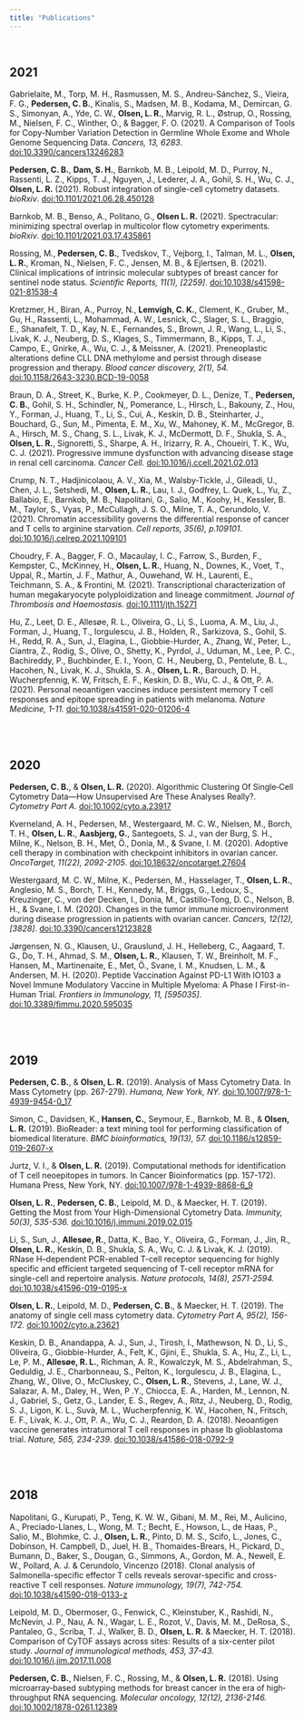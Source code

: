 ```yaml
---
title: "Publications"
---
```


<br>

## 2021
Gabrielaite, M., Torp, M. H., Rasmussen, M. S., Andreu-Sánchez, S., Vieira, F. G., **Pedersen, C. B.**, Kinalis, S., Madsen, M. B., Kodama, M., Demircan, G. S., Simonyan, A., Yde, C. W., **Olsen, L. R.**, Marvig, R. L., Østrup, O., Rossing, M., Nielsen, F. C., Winther, O., & Bagger, F. O. (2021). A Comparison of Tools for Copy-Number Variation Detection in Germline Whole Exome and Whole Genome Sequencing Data. *Cancers, 13, 6283*. [doi:10.3390/cancers13246283](https://doi.org/10.3390/cancers13246283)

**Pedersen, C. B.**, **Dam, S. H.**, Barnkob, M. B., Leipold, M. D., Purroy, N., Rassenti, L. Z., Kipps, T. J., Nguyen, J., Lederer, J. A., Gohil, S. H., Wu, C. J., **Olsen, L. R.** (2021). Robust integration of single-cell cytometry datasets. *bioRxiv*. [doi:10.1101/2021.06.28.450128](https://doi.org/10.1101/2021.06.28.450128)

Barnkob, M. B., Benso, A., Politano, G., **Olsen L. R.** (2021). Spectracular: minimizing spectral overlap in multicolor flow cytometry experiments. *bioRxiv*. [doi:10.1101/2021.03.17.435861](https://doi.org/10.1101/2021.03.17.435861)

Rossing, M., **Pedersen, C. B.**, Tvedskov, T., Vejborg, I., Talman, M. L., **Olsen, L. R.**, Kroman, N., Nielsen, F. C., Jensen, M. B., & Ejlertsen, B. (2021). Clinical implications of intrinsic molecular subtypes of breast cancer for sentinel node status. *Scientific Reports, 11(1), [2259]*. [doi:10.1038/s41598-021-81538-4](https://doi.org/10.1038/s41598-021-81538-4)

Kretzmer, H., Biran, A., Purroy, N., **Lemvigh, C. K.**, Clement, K., Gruber, M., Gu, H., Rassenti, L., Mohammad, A. W., Lesnick, C., Slager, S. L., Braggio, E., Shanafelt, T. D., Kay, N. E., Fernandes, S., Brown, J. R., Wang, L., Li, S., Livak, K. J., Neuberg, D. S., Klages, S., Timmermann, B., Kipps, T. J., Campo, E., Gnirke, A., Wu, C. J., & Meissner, A. (2021). Preneoplastic alterations define CLL DNA methylome and persist through disease progression and therapy. *Blood cancer discovery, 2(1), 54.* [doi:10.1158/2643-3230.BCD-19-0058](https://doi.org/10.1158/2643-3230.BCD-19-0058)

Braun, D. A., Street, K., Burke, K. P., Cookmeyer, D. L., Denize, T., **Pedersen, C. B.**, Gohil, S. H., Schindler, N,, Pomerance, L., Hirsch, L., Bakouny, Z., Hou, Y., Forman, J., Huang, T., Li, S., Cui, A., Keskin, D. B., Steinharter, J., Bouchard, G., Sun, M., Pimenta, E. M., Xu, W., Mahoney, K. M., McGregor, B. A., Hirsch, M. S., Chang, S. L., Livak, K. J., McDermott, D. F., Shukla, S. A., **Olsen, L. R.**, Signoretti, S., Sharpe, A. H., Irizarry, R. A., Choueiri, T. K., Wu, C. J. (2021). Progressive immune dysfunction with advancing disease stage in renal cell carcinoma. *Cancer Cell.* [doi:10.1016/j.ccell.2021.02.013](https://doi.org/10.1016/j.ccell.2021.02.013)

Crump, N. T., Hadjinicolaou, A. V., Xia, M., Walsby-Tickle, J., Gileadi, U., Chen, J. L., Setshedi, M., **Olsen, L. R.**, Lau, I. J., Godfrey, L. Quek, L., Yu, Z., Ballabio, E., Barnkob, M. B., Napolitani, G., Salio, M., Koohy, H., Kessler, B. M., Taylor, S., Vyas, P., McCullagh, J. S. O., Milne, T. A., Cerundolo, V. (2021). Chromatin accessibility governs the differential response of cancer and T cells to arginine starvation. *Cell reports, 35(6), p.109101*. [doi:10.1016/j.celrep.2021.109101](https://doi.org/10.1016/j.celrep.2021.109101)

Choudry, F. A., Bagger, F. O., Macaulay, I. C., Farrow, S., Burden, F., Kempster, C., McKinney, H., **Olsen, L. R.**, Huang, N., Downes, K., Voet, T., Uppal, R., Martin, J. F., Mathur, A., Ouwehand, W. H., Laurenti, E., Teichmann, S. A., & Frontini, M. (2021). Transcriptional characterization of human megakaryocyte polyploidization and lineage commitment. *Journal of Thrombosis and Haemostasis*. [doi:10.1111/jth.15271](https://doi.org/10.1111/jth.15271)

Hu, Z., Leet, D. E., Allesøe, R. L., Oliveira, G., Li, S., Luoma, A. M., Liu, J., Forman, J., Huang, T., Iorgulescu, J. B., Holden, R., Sarkizova, S., Gohil, S. H., Redd, R. A., Sun, J., Elagina, L., Giobbie-Hurder, A., Zhang, W., Peter, L., Ciantra, Z., Rodig, S., Olive, O., Shetty, K., Pyrdol, J., Uduman, M., Lee, P. C., Bachireddy, P., Buchbinder, E. I., Yoon, C. H., Neuberg, D., Pentelute, B. L., Hacohen, N., Livak, K. J., Shukla, S. A., **Olsen, L. R.**, Barouch, D. H.,  Wucherpfennig, K. W, Fritsch, E. F., Keskin, D. B., Wu, C. J., & Ott, P. A. (2021). Personal neoantigen vaccines induce persistent memory T cell responses and epitope spreading in patients with melanoma. *Nature Medicine, 1-11.* [doi:10.1038/s41591-020-01206-4](https://doi.org/10.1038/s41591-020-01206-4)

<br><br>


## 2020
**Pedersen, C. B.**, & **Olsen, L. R.** (2020). Algorithmic Clustering Of Single‐Cell Cytometry Data—How Unsupervised Are These Analyses Really?. *Cytometry Part A.* [doi:10.1002/cyto.a.23917](https://doi.org/10.1002/cyto.a.23917)

Kverneland, A. H., Pedersen, M., Westergaard, M. C. W., Nielsen, M., Borch, T. H., **Olsen, L. R.**, **Aasbjerg, G.**, Santegoets, S. J., van der Burg, S. H., Milne, K., Nelson, B. H., Met, Ö., Donia, M., & Svane, I. M. (2020). Adoptive cell therapy in combination with checkpoint inhibitors in ovarian cancer. *OncoTarget, 11(22), 2092-2105*. [doi:10.18632/oncotarget.27604](https://doi.org/10.18632/oncotarget.27604)

Westergaard, M. C. W., Milne, K., Pedersen, M., Hasselager, T., **Olsen, L. R.**, Anglesio, M. S., Borch, T. H., Kennedy, M., Briggs, G., Ledoux, S., Kreuzinger, C., von der Decken, I., Donia, M., Castillo-Tong, D. C., Nelson, B. H., & Svane, I. M. (2020). Changes in the tumor immune microenvironment during disease progression in patients with ovarian cancer. *Cancers, 12(12), [3828]*. [doi:10.3390/cancers12123828](https://doi.org/10.3390/cancers12123828)

Jørgensen, N. G., Klausen, U., Grauslund, J. H., Helleberg, C., Aagaard, T. G., Do, T. H., Ahmad, S. M., **Olsen, L. R.**, Klausen, T. W., Breinholt, M. F., Hansen, M., Martinenaite, E., Met, Ö., Svane, I. M., Knudsen, L. M., & Andersen, M. H. (2020). Peptide Vaccination Against PD-L1 With IO103 a Novel Immune Modulatory Vaccine in Multiple Myeloma: A Phase I First-in-Human Trial. *Frontiers in Immunology, 11, [595035]*. [doi:10.3389/fimmu.2020.595035](https://doi.org/10.3389/fimmu.2020.595035)

<br><br>



## 2019
**Pedersen, C. B.**, & **Olsen, L. R.** (2019). Analysis of Mass Cytometry Data. In Mass Cytometry (pp. 267-279). *Humana, New York, NY.* [doi:10.1007/978-1-4939-9454-0_17](https://doi.org/10.1007/978-1-4939-9454-0_17)

Simon, C., Davidsen, K., **Hansen, C.**, Seymour, E., Barnkob, M. B., & **Olsen, L. R.** (2019). BioReader: a text mining tool for performing classification of biomedical literature. *BMC bioinformatics, 19(13), 57.* [doi:10.1186/s12859-019-2607-x](https://doi.org/10.1186/s12859-019-2607-x)

Jurtz, V. I., & **Olsen, L. R.** (2019). Computational methods for identification of T cell neoepitopes in tumors. In Cancer Bioinformatics (pp. 157-172). Humana Press, New York, NY. [doi:10.1007/978-1-4939-8868-6_9](https://doi.org/10.1007/978-1-4939-8868-6_9)

**Olsen, L. R.**, **Pedersen, C. B.**, Leipold, M. D., & Maecker, H. T. (2019). Getting the Most from Your High-Dimensional Cytometry Data. *Immunity, 50(3), 535-536.* [doi:10.1016/j.immuni.2019.02.015](https://doi.org/10.1016/j.immuni.2019.02.015)

Li, S., Sun, J., **Allesøe, R.**, Datta, K., Bao, Y., Oliveira, G., Forman, J., Jin, R., **Olsen, L. R.**, Keskin, D. B., Shukla, S. A., Wu, C. J. & Livak, K. J. (2019). RNase H–dependent PCR-enabled T-cell receptor sequencing for highly specific and efficient targeted sequencing of T-cell receptor mRNA for single-cell and repertoire analysis. *Nature protocols, 14(8), 2571-2594.* [doi:10.1038/s41596-019-0195-x](https://doi.org/10.1038/s41596-019-0195-x)

**Olsen, L. R.**, Leipold, M. D., **Pedersen, C. B.**, & Maecker, H. T. (2019). The anatomy of single cell mass cytometry data. *Cytometry Part A, 95(2), 156-172.* [doi:10.1002/cyto.a.23621](https://doi.org/10.1002/cyto.a.23621)

Keskin, D. B., Anandappa, A. J., Sun, J., Tirosh, I., Mathewson, N. D., Li, S., Oliveira, G., Giobbie-Hurder, A., Felt, K., Gjini, E., Shukla, S. A., Hu, Z., Li, L., Le, P. M., **Allesøe, R. L.**, Richman, A. R., Kowalczyk, M. S., Abdelrahman, S., Geduldig, J. E., Charbonneau, S., Pelton, K., Iorgulescu, J. B., Elagina, L., Zhang, W., Olive, O., McCluskey, C., **Olsen, L. R.**, Stevens, J., Lane, W. J., Salazar, A. M., Daley, H., Wen, P .Y., Chiocca, E. A., Harden, M., Lennon, N. J., Gabriel, S., Getz, G., Lander, E. S., Regev, A., Ritz, J., Neuberg, D., Rodig, S. J., Ligon, K. L., Suvà, M. L., Wucherpfennig, K. W., Hacohen, N., Fritsch, E. F., Livak, K. J., Ott, P. A., Wu, C. J., Reardon, D. A. (2018). Neoantigen vaccine generates intratumoral T cell responses in phase Ib glioblastoma trial. *Nature, 565, 234-239*. [doi:10.1038/s41586-018-0792-9](https://doi.org/10.1038/s41586-018-0792-9)

<br><br>



## 2018
Napolitani, G., Kurupati, P., Teng, K. W. W., Gibani, M. M., Rei, M., Aulicino, A., Preciado-Llanes, L., Wong, M. T.; Becht, E., Howson, L., de Haas, P., Salio, M., Blohmke, C. J., **Olsen, L. R.**, Pinto, D. M. S., Scifo, L., Jones, C., Dobinson, H. Campbell, D., Juel, H. B., Thomaides-Brears, H., Pickard, D., Bumann, D., Baker, S., Dougan, G., Simmons, A., Gordon, M. A., Newell, E. W., Pollard, A. J. & Cerundolo, Vincenzo (2018). Clonal analysis of Salmonella-specific effector T cells reveals serovar-specific and cross-reactive T cell responses. *Nature immunology, 19(7), 742-754.* [doi:10.1038/s41590-018-0133-z](https://doi.org/10.1038/s41590-018-0133-z)

Leipold, M. D., Obermoser, G., Fenwick, C., Kleinstuber, K., Rashidi, N., McNevin, J. P., Nau, A. N., Wagar, L. E., Rozot, V., Davis, M. M., DeRosa, S., Pantaleo, G., Scriba, T. J., Walker, B. D., **Olsen, L. R.** & Maecker, H. T. (2018). Comparison of CyTOF assays across sites: Results of a six-center pilot study. *Journal of immunological methods, 453, 37-43.* [doi:10.1016/j.jim.2017.11.008](https://doi.org/10.1016/j.jim.2017.11.008)

**Pedersen, C. B.**, Nielsen, F. C., Rossing, M., & **Olsen, L. R.** (2018). Using microarray‐based subtyping methods for breast cancer in the era of high‐throughput RNA sequencing. *Molecular oncology, 12(12), 2136-2146.* [doi:10.1002/1878-0261.12389](https://doi.org/10.1002/1878-0261.12389)
